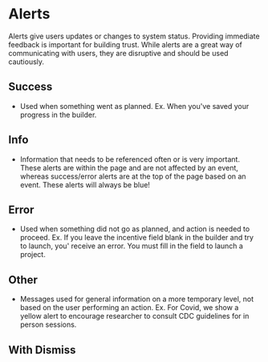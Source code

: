 



<Meta title="Design System/Alerts" component={AlertMessage} />

# Alerts 

Alerts give users updates or changes to system status. Providing immediate feedback is important for building trust. While alerts are a great way of communicating with users, they are disruptive and should be used cautiously.

## Success

- Used when something went as planned. Ex. When you've saved your progress in the builder. 

<Preview>
<Story name="Success">
<AlertMessage
    id="1"
    message={text('Message', 'Message goes here')}
    title={text('Title', 'Alert title')}
    type={MessageTypes.SUCCESS}
  />
</Story>
</Preview>

## Info

- Information that needs to be referenced often or is very important. These alerts are within the page and are not affected by an event, whereas success/error alerts are at the top of the page based on an event. These alerts will always be blue!

<Preview>
<Story name="Info">
<AlertMessage
    id="2"
    message={text('Message', 'Default message')}
    title={text('Title', 'Information')}
    type={MessageTypes.INFO}
  />
</Story>
</Preview>

## Error

- Used when something did not go as planned, and action is needed to proceed. Ex. If you leave the incentive field blank in the builder and try to launch, you' receive an error. You must fill in the field to launch a project. 

<Preview>
<Story name="Error">
<AlertMessage
    id="3"
    message={text('Message', 'Default message')}
    title={text('Title', 'Default title')}
    type={MessageTypes.ERROR}
  />
</Story>
</Preview>

## Other

- Messages used for general information on a more temporary level, not based on the user performing an action. Ex. For Covid, we show a yellow alert to encourage researcher to consult CDC guidelines for in person sessions.

<Preview>
<Story name="Other">
<AlertMessage
    id="4"
    message={text('Message', 'Default message')}
    title={text('Title', 'Default title')}
    type={MessageTypes.WARNING}
  />
</Story>
</Preview>


## With Dismiss

<Preview>
<Story name="With dismiss">
<AlertMessage
    id="5"
    message={text('Message', 'Default message')}
    title={text('Title', 'Default title')}
    type={MessageTypes.SUCCESS}
    onDismiss={onDismiss}
  />
</Story>
</Preview>